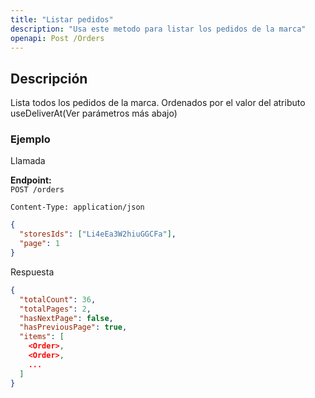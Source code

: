 ```yaml
---
title: "Listar pedidos"
description: "Usa este metodo para listar los pedidos de la marca"
openapi: Post /Orders
---
```


## Descripción

Lista todos los pedidos de la marca. Ordenados por el valor del atributo useDeliverAt(Ver parámetros más abajo)

### Ejemplo

Llamada

**Endpoint:**  
`POST /orders` 

`Content-Type: application/json`

```json 
{
  "storesIds": ["Li4eEa3W2hiuGGCFa"],
  "page": 1
}
```

Respuesta

```json 
{
  "totalCount": 36,
  "totalPages": 2,
  "hasNextPage": false,
  "hasPreviousPage": true,
  "items": [
    <Order>,
    <Order>,
    ...
  ]
}
```